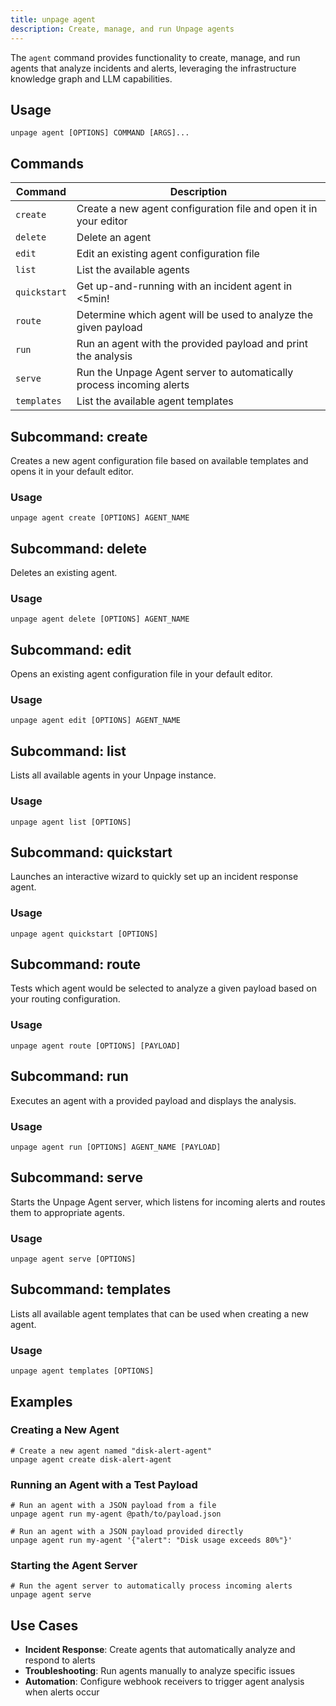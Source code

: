 ```yaml
---
title: unpage agent
description: Create, manage, and run Unpage agents
---
```


The `agent` command provides functionality to create, manage, and run agents that analyze incidents and alerts, leveraging the infrastructure knowledge graph and LLM capabilities.

## Usage

```shell
unpage agent [OPTIONS] COMMAND [ARGS]...
```

## Commands

| Command | Description |
|---------|-------------|
| `create` | Create a new agent configuration file and open it in your editor |
| `delete` | Delete an agent |
| `edit` | Edit an existing agent configuration file |
| `list` | List the available agents |
| `quickstart` | Get up-and-running with an incident agent in \<5min! |
| `route` | Determine which agent will be used to analyze the given payload |
| `run` | Run an agent with the provided payload and print the analysis |
| `serve` | Run the Unpage Agent server to automatically process incoming alerts |
| `templates` | List the available agent templates |

## Subcommand: create

Creates a new agent configuration file based on available templates and opens it in your default editor.

### Usage

```shell
unpage agent create [OPTIONS] AGENT_NAME
```

## Subcommand: delete

Deletes an existing agent.

### Usage

```shell
unpage agent delete [OPTIONS] AGENT_NAME
```

## Subcommand: edit

Opens an existing agent configuration file in your default editor.

### Usage

```shell
unpage agent edit [OPTIONS] AGENT_NAME
```

## Subcommand: list

Lists all available agents in your Unpage instance.

### Usage

```shell
unpage agent list [OPTIONS]
```

## Subcommand: quickstart

Launches an interactive wizard to quickly set up an incident response agent.

### Usage

```shell
unpage agent quickstart [OPTIONS]
```

## Subcommand: route

Tests which agent would be selected to analyze a given payload based on your routing configuration.

### Usage

```shell
unpage agent route [OPTIONS] [PAYLOAD]
```

## Subcommand: run

Executes an agent with a provided payload and displays the analysis.

### Usage

```shell
unpage agent run [OPTIONS] AGENT_NAME [PAYLOAD]
```

## Subcommand: serve

Starts the Unpage Agent server, which listens for incoming alerts and routes them to appropriate agents.

### Usage

```shell
unpage agent serve [OPTIONS]
```

## Subcommand: templates

Lists all available agent templates that can be used when creating a new agent.

### Usage

```shell
unpage agent templates [OPTIONS]
```

## Examples

### Creating a New Agent

```shell
# Create a new agent named "disk-alert-agent"
unpage agent create disk-alert-agent
```

### Running an Agent with a Test Payload

```shell
# Run an agent with a JSON payload from a file
unpage agent run my-agent @path/to/payload.json

# Run an agent with a JSON payload provided directly
unpage agent run my-agent '{"alert": "Disk usage exceeds 80%"}'
```

### Starting the Agent Server

```shell
# Run the agent server to automatically process incoming alerts
unpage agent serve
```

## Use Cases

- **Incident Response**: Create agents that automatically analyze and respond to alerts
- **Troubleshooting**: Run agents manually to analyze specific issues
- **Automation**: Configure webhook receivers to trigger agent analysis when alerts occur